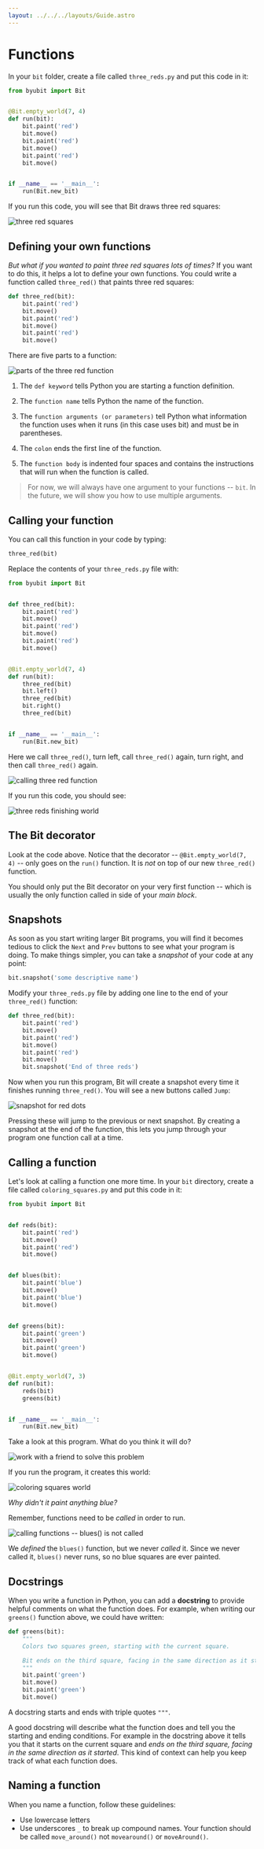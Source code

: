 ```yaml
---
layout: ../../../layouts/Guide.astro
---
```


# Functions

<YouTube id='Tw0bAX3RXrY' />

In your `bit` folder, create a file called `three_reds.py` and put this code in it:

```python
from byubit import Bit


@Bit.empty_world(7, 4)
def run(bit):
    bit.paint('red')
    bit.move()
    bit.paint('red')
    bit.move()
    bit.paint('red')
    bit.move()


if __name__ == '__main__':
    run(Bit.new_bit)
```

If you run this code, you will see that Bit draws three red squares:

![three red squares](/images/guide/bit/three-reds.png)

## Defining your own functions

_But what if you wanted to paint three red squares lots of times?_ If you want to do this, it helps a lot to define your own functions. You could write a function called `three_red()` that paints three red squares:

```python
def three_red(bit):
    bit.paint('red')
    bit.move()
    bit.paint('red')
    bit.move()
    bit.paint('red')
    bit.move()
```

There are five parts to a function:

![parts of the three red function](/images/guide/bit/three-red-function.png)

1. The `def keyword` tells Python you are starting a function definition.

1. The `function name` tells Python the name of the function.

1. The `function arguments (or parameters)` tell Python what information the function uses when it runs (in this case uses bit) and must be in parentheses.

1. The `colon` ends the first line of the function.

1. The `function body` is indented four spaces and contains the instructions that will run when the function is called.

> For now, we will always have one argument to your functions -- `bit`. In the future, we will show you how to use multiple arguments.

## Calling your function

You can call this function in your code by typing:

```python
three_red(bit)
```

Replace the contents of your `three_reds.py` file with:

```python
from byubit import Bit


def three_red(bit):
    bit.paint('red')
    bit.move()
    bit.paint('red')
    bit.move()
    bit.paint('red')
    bit.move()


@Bit.empty_world(7, 4)
def run(bit):
    three_red(bit)
    bit.left()
    three_red(bit)
    bit.right()
    three_red(bit)


if __name__ == '__main__':
    run(Bit.new_bit)
```

Here we call `three_red()`, turn left, call `three_red()` again, turn right, and then call `three_red()` again.

![calling three red function](/images/guide/bit/three-red-calling.png)

If you run this code, you should see:

![three reds finishing world](/images/guide/bit/three-reds.finish.png)

## The Bit decorator

Look at the code above. Notice that the decorator -- `@Bit.empty_world(7, 4)` -- only goes on the `run()` function. It is _not_ on top of our new `three_red()` function.

You should only put the Bit decorator on your very first function -- which is usually the only function called in side of your _main block_.

## Snapshots

As soon as you start writing larger Bit programs, you will find it becomes tedious to click the `Next` and `Prev` buttons to see what your program is doing. To make things simpler, you can take a _snapshot_ of your code at any point:

```python
bit.snapshot('some descriptive name')
```

Modify your `three_reds.py` file by adding one line to the end of your `three_red()` function:

```python
def three_red(bit):
    bit.paint('red')
    bit.move()
    bit.paint('red')
    bit.move()
    bit.paint('red')
    bit.move()
    bit.snapshot('End of three reds')
```

Now when you run this program, Bit will create a snapshot every time it finishes running `three_red()`. You will see a new buttons called `Jump`:

![snapshot for red dots](/images/guide/bit/bit-snapshot.png)

Pressing these will jump to the previous or next snapshot. By creating a snapshot at the end of the function, this lets you jump through your program one function call at a time.

## Calling a function

Let's look at calling a function one more time. In your `bit` directory, create a file called `coloring_squares.py` and put this code in it:

```python
from byubit import Bit


def reds(bit):
    bit.paint('red')
    bit.move()
    bit.paint('red')
    bit.move()


def blues(bit):
    bit.paint('blue')
    bit.move()
    bit.paint('blue')
    bit.move()


def greens(bit):
    bit.paint('green')
    bit.move()
    bit.paint('green')
    bit.move()


@Bit.empty_world(7, 3)
def run(bit):
    reds(bit)
    greens(bit)


if __name__ == '__main__':
    run(Bit.new_bit)
```

Take a look at this program. What do you think it will do?

![work with a friend to solve this problem](/images/guide/work-with-a-friend.png)

If you run the program, it creates this world:

![coloring squares world](/images/guide/bit/coloring-squares.finish.png)

_Why didn't it paint anything blue?_

Remember, functions need to be _called_ in order to run.

![calling functions -- blues() is not called](/images/guide/bit/function-calling.png)

We _defined_ the `blues()` function, but we never _called_ it. Since we never called it, `blues()` never runs, so no blue squares are ever painted.

## Docstrings

When you write a function in Python, you can add a **docstring** to provide helpful comments on what the function does. For example, when writing our `greens()` function above, we could have written:

```python
def greens(bit):
    """
    Colors two squares green, starting with the current square.

    Bit ends on the third square, facing in the same direction as it started.
    """
    bit.paint('green')
    bit.move()
    bit.paint('green')
    bit.move()
```

A docstring starts and ends with triple quotes `"""`.

A good docstring will describe what the function does and tell you
the starting and ending conditions. For example in the docstring above it tells you that it starts on the current square and _ends on the third square, facing in the same direction as it started_. This kind of context can help you keep track of what each function does.

## Naming a function

When you name a function, follow these guidelines:

- Use lowercase letters
- Use underscores `_` to break up compound names. Your function should be called `move_around()` not `movearound()` or `moveAround()`.
